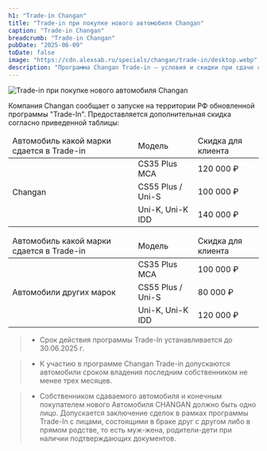 ```yaml
---
h1: "Trade-in Changan"
title: "Trade-in при покупке нового автомобиля Changan"
caption: "Trade-in Changan"
breadcrumb: "Trade-in Changan"
pubDate: "2025-06-09"
toDate: false
image: "https://cdn.alexsab.ru/specials/changan/trade-in/desktop.webp"
description: "Программа Changan Trade-in — условия и скидки при сдаче своего автомобиля в трейд-ин при покупке нового автомобиля Чанган"
---
```



<picture>
	<img src="https://cdn.alexsab.ru/specials/changan/trade-in/desktop.webp" class="w-full mb-10" alt="Trade-in при покупке нового автомобиля Changan" />
</picture>

Компания Changan сообщает о запуске на территории РФ обновленной программы "Trade-In".
Предоставляется дополнительная скидка согласно приведенной таблицы:
<div class="table_wrapper overflow-auto min-w-full my-14">
	<table class="min-w-full border-collapse">
		<thead>
			<tr class="bg-gray-100">
					<td class="px-6 py-4 border border-gray-200 font-semibold">Автомобиль какой марки сдается в Trade-in</td>
					<td class="px-6 py-4 border border-gray-200 font-semibold">Модель</td>
					<td class="px-6 py-4 border border-gray-200 font-semibold">Скидка для клиента</td>
			</tr>
			</thead>
			<tbody>
			<tr>
					<td rowspan="15" class="px-6 py-4 border border-gray-200 align-top">Changan</td>
			</tr>
			<tr class="hover:bg-gray-50"><td class="px-6 py-4 border border-gray-200">CS35 Plus MCA</td><td class="px-6 py-4 border border-gray-200">120 000 ₽</td></tr>
			<tr class="hover:bg-gray-50"><td class="px-6 py-4 border border-gray-200">CS55 Plus / Uni-S</td><td class="px-6 py-4 border border-gray-200">100 000 ₽</td></tr>
			<tr class="hover:bg-gray-50"><td class="px-6 py-4 border border-gray-200">Uni-K, Uni-K IDD</td><td class="px-6 py-4 border border-gray-200">140 000 ₽</td></tr>
			</tbody>
	</table>
</div>

<div class="table_wrapper overflow-auto min-w-full my-14">
	<table class="min-w-full border-collapse">
		<thead>
			<tr class="bg-gray-100">
					<td class="px-6 py-4 border border-gray-200 font-semibold">Автомобиль какой марки сдается в Trade-in</td>
					<td class="px-6 py-4 border border-gray-200 font-semibold">Модель</td>
					<td class="px-6 py-4 border border-gray-200 font-semibold">Скидка для клиента</td>
			</tr>
		</thead>
		<tbody>
			<tr>
			</tr><tr>
					<td rowspan="15" class="px-6 py-4 border border-gray-200 align-top">Автомобили других марок</td>
			</tr>
			<tr class="hover:bg-gray-50"><td class="px-6 py-4 border border-gray-200">CS35 Plus MCA</td><td class="px-6 py-4 border border-gray-200">100 000 ₽</td></tr>
			<tr class="hover:bg-gray-50"><td class="px-6 py-4 border border-gray-200">CS55 Plus / Uni-S</td><td class="px-6 py-4 border border-gray-200">80 000 ₽</td></tr>
			<tr class="hover:bg-gray-50"><td class="px-6 py-4 border border-gray-200">Uni-K, Uni-K IDD</td><td class="px-6 py-4 border border-gray-200">120 000 ₽</td></tr>
		</tbody>
	</table>
</div>

<SpecialSalonsInfo dataFormName="Узнать подробнее. Сервисное обслуживание к лету" />

>* Срок действия программы Trade-In устанавливается до 30.06.2025 г.

>* К участию в программе Changan Trade-in допускаются автомобили сроком владения последним собственником не менее трех месяцев.

>* Собственником сдаваемого автомобиля и конечным покупателем нового Автомобиля CHANGAN должно быть одно лицо. Допускается заключение сделок в рамках программы Trade-In с лицами, состоящими в браке друг с другом либо в прямом родстве, то есть муж-жена, родители-дети при наличии подтверждающих документов.